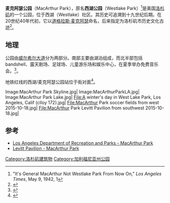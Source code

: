 {{Infobox park
| name = 麦克阿瑟公园
| photo = Macarthur_Park.jpg
| photo_width = 250
| location = 美国[[洛杉矶|洛杉矶]]
| coords = {{Coord|34|03|31|N|118|16|39|W|display=inline,title|region:US_type:landmark|name=MacArthurPark}}
| embedded = {{Designation list|embed=yes|designation1=Los Angeles|designation1_number=100|designation1_date=1972年5月1日}}
| created = 1880年代
| status = 全年开放
| publictransit =西湖/麦克阿瑟公园站
}}
'''麦克阿瑟公园'''（MacArthur Park），原名'''西湖公园'''（Westlake Park）<ref>"It's General MacArthur Not Westlake Park From Now On," ''Los Angeles Times'', May 9, 1942, 1</ref>是美国[[洛杉矶|洛杉矶]]的一个公园，位于西湖（Westlake）社区。其历史可追溯到十九世纪后期。在20世纪40年代初，它以[[道格拉斯·麦克阿瑟|道格拉斯·麦克阿瑟]]命名，后来指定为洛杉矶市历史文化古迹<ref name=hcm>{{cite web|url = http://cityplanning.lacity.org/complan/HCM/dsp_hcm_result.cfm?community=Westlake|title = HISTORIC-CULTURAL MONUMENT (HCM) REPORT|accessdate = April 5, 2007|date = November 10, 2004|publisher = Los Angeles Department of City Planning|archive-url = https://web.archive.org/web/20110817085435/http://cityplanning.lacity.org/complan/HCM/dsp_hcm_result.cfm?community=Westlake|archive-date = 2011-08-17|dead-url = yes}}</ref>。

==地理==
公园由[[威尔希尔大道|威尔希尔大道]]分为两部分。南部主要由湖泊组成，而北半部包括bandshell、露天剧场、足球场、儿童游乐场和娱乐中心，在夏季举办免费音乐会。<ref name=dublab>{{cite web|url=http://dublab.com/events/3191/dublab-presents-a-brainfeeder-records-showcase/|work=[[dublab|dublab]]|title=Levitt Pavilion at MacArthur Park event listing|publisher=Future Roots|location=Los Angeles, CA|accessdate=November 26, 2011|deadurl=yes|archiveurl=https://web.archive.org/web/20111005195649/http://dublab.com/events/3191/dublab-presents-a-brainfeeder-records-showcase/|archivedate=2011-10-05}}</ref>。

地铁红线的西湖/麦克阿瑟公园站位于街对面<ref>{{cite web|url = http://www.metro.net/riding_metro/red_line.htm|title = Metro Red Line|accessdate = March 26, 2007|publisher = Los Angeles County Metropolitan Transportation Authority|archive-date = 2007-03-19|archive-url = https://web.archive.org/web/20070319224056/http://www.metro.net/riding_metro/red_line.htm|dead-url = yes}}</ref>。
<gallery mode=packed>
Image:MacArthur Park Skyline.jpg|
Image:MacArthurParkLA.jpg|
Image:MacArthur Park Lake.jpg| 
File:A winter's day in West Lake Park, Los Angeles, Calif (clloy 172).jpg|
File:MacArthur Park soccer fields from west 2015-10-18.jpg|
File:MacArthur Park Levitt Pavilion from southwest 2015-10-18.jpg|
</gallery>

== 参考 ==
{{Reflist|2}}
*[http://www.laparks.org/dos/parks/facility/macArthurPk.htm Los Angeles Department of Recreation and Parks - MacArthur Park]
*[http://www.levittla.org/ Levitt Pavilion - MacArthur Park]

{{道格拉斯·麥克阿瑟}}
[[Category:洛杉矶建筑物|Category:洛杉矶建筑物]]
[[Category:加利福尼亚州公园|Category:加利福尼亚州公园]]